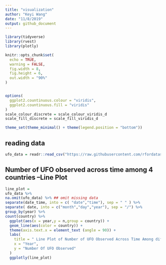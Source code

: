 ```yaml
---
title: "visualization"
author: "Keyi Wang"
date: "11/8/2019"
output: github_document
---
```


```r
library(tidyverse)
library(rvest)
library(plotly)

knitr::opts_chunk$set(
  echo = TRUE,
  warning = FALSE,
  fig.width = 8,
  fig.height = 6, 
  out.width = "90%"
)


options(
  ggplot2.countinuous.colour = "viridis",
  ggplot2.countinuous.fill = "viridis"
)
scale_colour_discrete = scale_colour_viridis_d
scale_fill_discrete = scale_fill_viridis_d

theme_set(theme_minimal() + theme(legend.position = "bottom"))

```

## reading data
```r
ufo_data = readr::read_csv("https://raw.githubusercontent.com/rfordatascience/tidytuesday/master/data/2019/2019-06-25/ufo_sightings.csv")
```


## Number of UFO observed across time among 4 countries --Line Plot
```r
line_plot =
ufo_data %>%  
na.omit(ufo_data) %>% ## omit missing data
separate(date_time, into = c( "date","time"), sep = " " ) %>%
separate( date, into = c("month","day","year"), sep = "/") %>%
group_by(year) %>%
count(country) %>%
  ggplot(aes(x = year,y = n,group = country)) +
  geom_line(aes(color = country)) +
  theme(axis.text.x = element_text (angle = 90)) +
  labs(
    title = " Line Plot of Number of UFO Observed Across Time Among different Countries",
    x = "Year",
    y = "Number Of UFO Observed"
  )
  ggplotly(line_plot)

```

